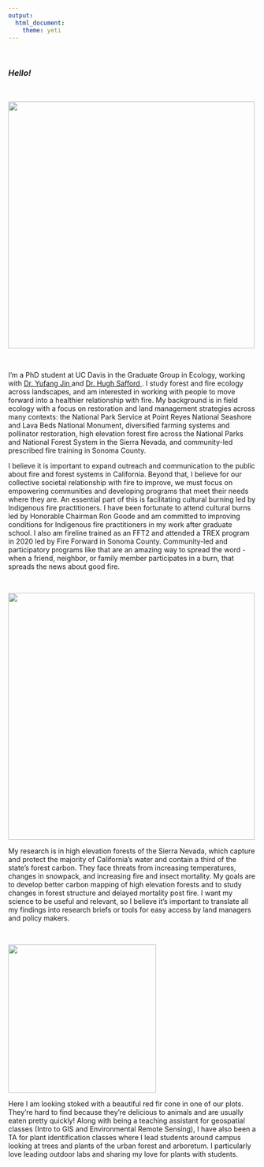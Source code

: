 ```yaml
---
output: 
  html_document:
    theme: yeti
---
```

<br>

### *Hello!* 

<br>

![](pics/SW_about.JPG){width=500px}

<br>

I'm a PhD student at UC Davis in the Graduate Group in Ecology, working with <a href="http://jin.ucdavis.edu"> Dr. Yufang Jin </a> and <a href="https://safford.faculty.ucdavis.edu/"> Dr. Hugh Safford </a>.  I study forest and fire ecology across landscapes, and am interested in working with people to move forward into a healthier relationship with fire. My background is in field ecology with a focus on restoration and land management strategies across many contexts: the National Park Service at Point Reyes National Seashore and Lava Beds National Monument, diversified farming systems and pollinator restoration, high elevation forest fire across the National Parks and National Forest System in the Sierra Nevada, and community-led prescribed fire training in Sonoma County.

I believe it is important to expand outreach and communication to the public about fire and forest systems in California. Beyond that, I believe for our collective societal relationship with fire to improve, we must focus on empowering communities and developing programs that meet their needs where they are. An essential part of this is facilitating cultural burning led by Indigenous fire practitioners. I have been fortunate to attend cultural burns led by Honorable Chairman Ron Goode and am committed to improving conditions for Indigenous fire practitioners in my work after graduate school. I also am fireline trained as an FFT2 and attended a TREX program in 2020 led by Fire Forward in Sonoma County. Community-led and participatory programs like that are an amazing way to spread the word - when a friend, neighbor, or family member participates in a burn, that spreads the news about good fire.

<br>

![](pics/fire_bananaslug.jpeg){width=500px}
<br>

My research is in high elevation forests of the Sierra Nevada, which capture and protect the majority of California's water and contain a third of the state’s forest carbon. They face threats from increasing temperatures, changes in snowpack, and increasing fire and insect mortality. My goals are to develop better carbon mapping of high elevation forests and to study changes in forest structure and delayed mortality post fire. I want my science to be useful and relevant, so I believe it's important to translate all my findings into research briefs or tools for easy access by land managers and policy makers.


<br>

![](pics/SW_redfir.JPG){width=300px}
<br>

Here I am looking stoked with a beautiful red fir cone in one of our plots. They're hard to find because they're delicious to animals and are usually eaten pretty quickly! Along with being a teaching assistant for geospatial classes (Intro to GIS and Environmental Remote Sensing), I have also been a TA for plant identification classes where I lead students around campus looking at trees and plants of the urban forest and arboretum. I particularly love leading outdoor labs and sharing my love for plants with students.

<br>